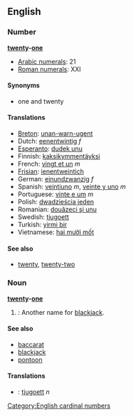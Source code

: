 == English ==
=== Number ===
'''[[twenty]]-[[one]]'''

*[[w:Arabic Numerals|Arabic numerals]]: 21
*[[w:Roman numerals|Roman numerals]]: XXI

==== Synonyms ====
*one and twenty

==== Translations ====
*[[Breton]]: [[unan-warn-ugent]]
*Dutch: [[eenentwintig]] ''f''
*[[Esperanto]]: [[dudek unu]]
*Finnish: [[kaksikymmentäyksi]]
*French: [[vingt et un]] ''m''
*[[Frisian]]: [[ienentweintich]]
*German: [[einundzwanzig]] ''f''
*Spanish: [[veintiuno]] ''m'', [[veinte y uno]] ''m''
*Portuguese: [[vinte e um]] ''m''
*Polish: [[dwadzieścia jeden]]
*Romanian: [[douăzeci şi unu]]
*Swedish: [[tjugoett]]
*Turkish: [[yirmi bir]]
*Vietnamese: [[hai mười mốt]]

==== See also ====
*[[twenty]], [[twenty-two]]

===Noun===
'''[[twenty]]-[[one]]'''
#{{cattag|card games}}: Another name for [[blackjack]].

====See also====
*[[baccarat]]
*[[blackjack]]
*[[pontoon]]

====Translations====
*{{sv}}: [[tjugoett]] ''n''

[[Category:English cardinal numbers]]